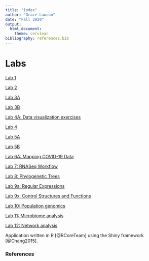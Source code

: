```yaml
---
title: "Index"
author: "Grace Lawson"
date: "Fall 2020"
output: 
  html_document:
    theme: cerulean 
bibliography: references.bib
---
```


# Labs  

  [Lab 1](Lawson_Lab1.html)

  [Lab 2](lab2_lab1wreferences.html)
  
  [Lab 3A](Lab_3A.html)
 
  [Lab 3B](Lab_3B.html)
  
  [Lab 4A: Data visualization exercises](Lab_4a.html)
  
  [Lab 4](Lab_4.html)

  [Lab 5A](Lab_5a.html) 
  
  [Lab 5B](Lab_5B.html)  
  
  [Lab 6A: Mapping COVID-19 Data](Lab_6.html)
  
  [Lab 7: RNASeq Workflow](Lab_7.html)
  
  [Lab 8: Phylogenetic Trees](Lab_8.html)
  
  [Lab 9a: Regular Expressions](Lab_9a.html)
  
  [Lab 9x: Control Structures and Functions](Lab_9b.html) 
  
  [Lab 10: Population genomics](Lab_10.html)
  
  [Lab 11: Microbiome analysis](Lab_11.html)
  
  [Lab 12: Network analysis](Lab_12.html)
  

Application written in R [@RCoreTeam] using the Shiny framework [@Chang2015].

### References